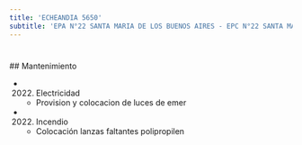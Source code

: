 ```yaml
---
title: 'ECHEANDIA 5650'
subtitle: 'EPA N°22 SANTA MARIA DE LOS BUENOS AIRES - EPC N°22 SANTA MARIA DE LOS BUENOS AIRES'
---
```


#


 ## Mantenimiento

*  (2022) Electricidad 
    + Provision y colocacion de luces de emer

*  (2022) Incendio 
    + Colocación lanzas faltantes polipropilen



